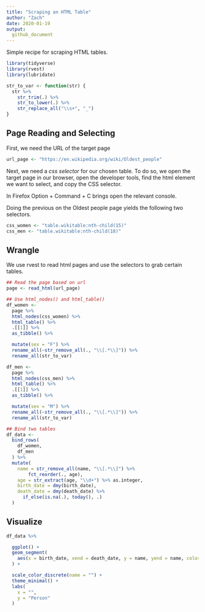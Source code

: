 ```yaml
---
title: "Scraping an HTML Table"
author: "Zach"
date: 2020-01-19
output:
  github_document
---
```


Simple recipe for scraping HTML tables.

```r
library(tidyverse)
library(rvest)
library(lubridate)

str_to_var <- function(str) {
  str %>%
    str_trim(.) %>%
    str_to_lower(.) %>%
    str_replace_all("\\s+", "_")
}
```

## Page Reading and Selecting
<!-- -------------------------------------------------- -->

First, we need the URL of the target page

```r
url_page <- "https://en.wikipedia.org/wiki/Oldest_people"
```

Next, we need a *css selector* for our chosen table. To do so, we open the
target page in our browser, open the developer tools, find the html element we
want to select, and copy the CSS selector.

In Firefox Option + Command + C brings open the relevant console.

Doing the previous on the Oldest people page yields the following two selectors.

```r
css_women <- "table.wikitable:nth-child(15)"
css_men <- "table.wikitable:nth-child(18)"
```

## Wrangle
<!-- -------------------------------------------------- -->

We use rvest to read html pages and use the selectors to
grab certain tables.

```r
## Read the page based on url
page <- read_html(url_page)

## Use html_nodes() and html_table()
df_women <-
  page %>%
  html_nodes(css_women) %>%
  html_table() %>%
  .[[1]] %>%
  as_tibble() %>%

  mutate(sex = "F") %>%
  rename_all(~str_remove_all(., "\\[.*\\]")) %>%
  rename_all(str_to_var)

df_men <-
  page %>%
  html_nodes(css_men) %>%
  html_table() %>%
  .[[1]] %>%
  as_tibble() %>%

  mutate(sex = "M") %>%
  rename_all(~str_remove_all(., "\\[.*\\]")) %>%
  rename_all(str_to_var)

## Bind two tables
df_data <-
  bind_rows(
    df_women,
    df_men
  ) %>%
  mutate(
    name = str_remove_all(name, "\\[.*\\]") %>%
        fct_reorder(., age),
    age = str_extract(age, "\\d+") %>% as.integer,
    birth_date = dmy(birth_date),
    death_date = dmy(death_date) %>%
      if_else(is.na(.), today(), .)
  )
```

## Visualize
<!-- -------------------------------------------------- -->

```r
df_data %>%

  ggplot() +
  geom_segment(
    aes(x = birth_date, xend = death_date, y = name, yend = name, color = sex)
  ) +

  scale_color_discrete(name = "") +
  theme_minimal() +
  labs(
    x = "",
    y = "Person"
  )

```
